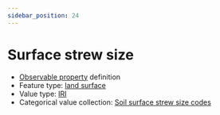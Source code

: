 ```yaml
---
sidebar_position: 24
---
```



# Surface strew size

- [Observable property](/viewers/dawe-vocabs?uri=https://linked.data.gov.au/def/nrm/3eeef779-d4d9-4019-9543-be0abe54cc5c) definition
- Feature type: [land surface](http://linked.data.gov.au/def/tern-cv/8282fb22-4135-415c-8ca2-317860d102fb)
- Value type: [IRI](https://w3id.org/tern/ontologies/tern/IRI)
- Categorical value collection: [Soil surface strew size codes](/viewers/dawe-vocabs?uri=https://linked.data.gov.au/def/nrm/3b25ce0f-9eb7-4d2d-97ce-143858cfd4d4)

<Example
  protocolModule="plot-description"
  observableProperty="https://linked.data.gov.au/def/nrm/3eeef779-d4d9-4019-9543-be0abe54cc5c"
/>
